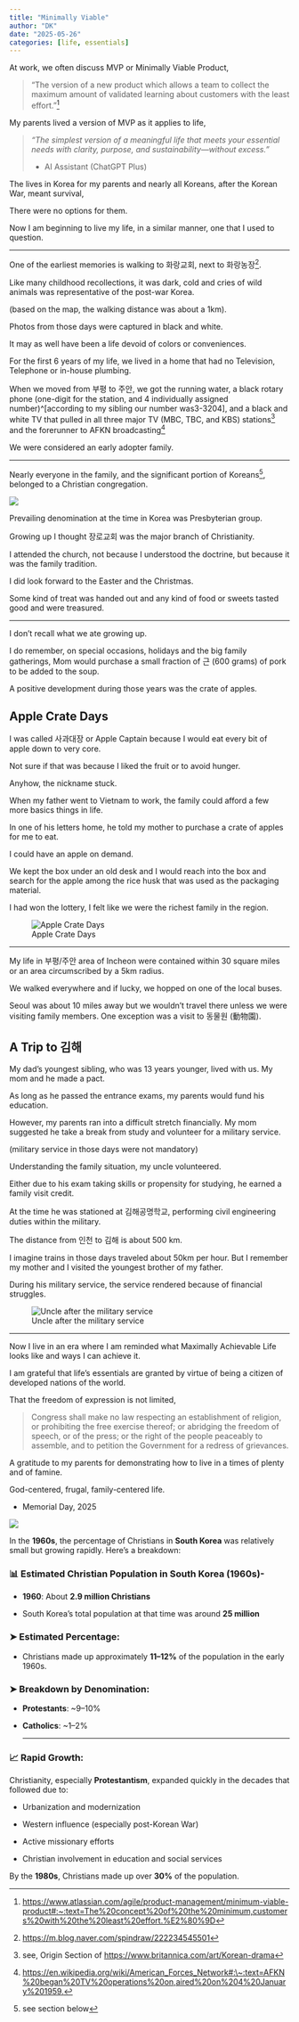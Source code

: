 ```yaml
---
title: "Minimally Viable"
author: "DK"
date: "2025-05-26"
categories: [life, essentials]
---
```


At work, we often discuss MVP or Minimally Viable Product,

> “The version of a new product which allows a team to collect the maximum amount of validated learning about customers with the least effort.”[^1]

[^1]: <https://www.atlassian.com/agile/product-management/minimum-viable-product#:~:text=The%20concept%20of%20the%20minimum,customers%20with%20the%20least%20effort.%E2%80%9D>

My parents lived a version of MVP as it applies to life,

> *"The simplest version of a meaningful life that meets your essential needs with clarity, purpose, and sustainability—without excess."*
>
> -   AI Assistant (ChatGPT Plus)

The lives in Korea for my parents and nearly all Koreans, after the Korean War, meant survival,

There were no options for them.

Now I am beginning to live my life, in a similar manner, one that I used to question.

------------------------------------------------------------------------

One of the earliest memories is walking to 화랑교회, next to 화랑농장[^2].

[^2]: <https://m.blog.naver.com/spindraw/222234545501>

Like many childhood recollections, it was dark, cold and cries of wild animals was representative of the post-war Korea.

(based on the map, the walking distance was about a 1km).

Photos from those days were captured in black and white.

It may as well have been a life devoid of colors or conveniences.

For the first 6 years of my life, we lived in a home that had no Television, Telephone or in-house plumbing.

When we moved from 부평 to 주안, we got the running water, a black rotary phone (one-digit for the station, and 4 individually assigned number)\^\[according to my sibling our number was3-3204\], and a black and white TV that pulled in all three major TV (MBC, TBC, and KBS) stations[^3] and the forerunner to AFKN broadcasting[^4]

[^3]: see, Origin Section of <https://www.britannica.com/art/Korean-drama>

[^4]: [https://en.wikipedia.org/wiki/American_Forces_Network#:\\\~:text=AFKN%20began%20TV%20operations%20on,aired%20on%204%20January%201959.](https://en.wikipedia.org/wiki/American_Forces_Network#:~:text=AFKN%20began%20TV%20operations%20on,aired%20on%204%20January%201959.){.uri}

We were considered an early adopter family.

------------------------------------------------------------------------

Nearly everyone in the family, and the significant portion of Koreans[^5], belonged to a Christian congregation.

[^5]: see section below

![](images/christians_korea.png)

Prevailing denomination at the time in Korea was Presbyterian group.

Growing up I thought 장로교회 was the major branch of Christianity.

I attended the church, not because I understood the doctrine, but because it was the family tradition.

I did look forward to the Easter and the Christmas.

Some kind of treat was handed out and any kind of food or sweets tasted good and were treasured.

------------------------------------------------------------------------

I don't recall what we ate growing up.

I do remember, on special occasions, holidays and the big family gatherings, Mom would purchase a small fraction of 근 (600 grams) of pork to be added to the soup.

A positive development during those years was the crate of apples.

## Apple Crate Days

I was called 사과대장 or Apple Captain because I would eat every bit of apple down to very core.

Not sure if that was because I liked the fruit or to avoid hunger.

Anyhow, the nickname stuck.

When my father went to Vietnam to work, the family could afford a few more basics things in life.

In one of his letters home, he told my mother to purchase a crate of apples for me to eat.

I could have an apple on demand.

We kept the box under an old desk and I would reach into the box and search for the apple among the rice husk that was used as the packaging material.

I had won the lottery, I felt like we were the richest family in the region.

![Apple Crate Days](images/EPSON017-EDIT.jpg)

------------------------------------------------------------------------

My life in 부평/주안 area of Incheon were contained within 30 square miles or an area circumscribed by a 5km radius.

We walked everywhere and if lucky, we hopped on one of the local buses.

Seoul was about 10 miles away but we wouldn't travel there unless we were visiting family members. One exception was a visit to 동물원 (動物園).

## A Trip to 김해

My dad's youngest sibling, who was 13 years younger, lived with us. My mom and he made a pact.

As long as he passed the entrance exams, my parents would fund his education.

However, my parents ran into a difficult stretch financially. My mom suggested he take a break from study and volunteer for a military service.

(military service in those days were not mandatory)

Understanding the family situation, my uncle volunteered.

Either due to his exam taking skills or propensity for studying, he earned a family visit credit.

At the time he was stationed at 김해공명학교, performing civil engineering duties within the military.

The distance from 인천 to 김해 is about 500 km.

I imagine trains in those days traveled about 50km per hour. But I remember my mother and I visited the youngest brother of my father.

During his military service, the service rendered because of financial struggles.

![Uncle after the military service](images/EPSON019-EDIT.jpg)

------------------------------------------------------------------------

Now I live in an era where I am reminded what Maximally Achievable Life looks like and ways I can achieve it.

I am grateful that life's essentials are granted by virtue of being a citizen of developed nations of the world.

That the freedom of expression is not limited,

> Congress shall make no law respecting an establishment of religion, or prohibiting the free exercise thereof; or abridging the freedom of speech, or of the press; or the right of the people peaceably to assemble, and to petition the Government for a redress of grievances.

A gratitude to my parents for demonstrating how to live in a times of plenty and of famine.

God-centered, frugal, family-centered life.

-   Memorial Day, 2025

![](images/20250515_113048.jpg)

In the **1960s**, the percentage of Christians in **South Korea** was relatively small but growing rapidly. Here's a breakdown:

### 📊 Estimated Christian Population in South Korea (1960s)-

-   **1960**: About **2.9 million Christians**

<!-- -->

-   South Korea's total population at that time was around **25 million**

### ➤ Estimated Percentage:

-   Christians made up approximately **11–12%** of the population in the early 1960s.

### ➤ Breakdown by Denomination:

-   **Protestants**: \~9–10%

<!-- -->

-   **Catholics**: \~1–2%

    ------------------------------------------------------------------------

### 📈 Rapid Growth:

Christianity, especially **Protestantism**, expanded quickly in the decades that followed due to:

-   Urbanization and modernization

<!-- -->

-   Western influence (especially post-Korean War)

-   Active missionary efforts

-   Christian involvement in education and social services

By the **1980s**, Christians made up over **30%** of the population.
